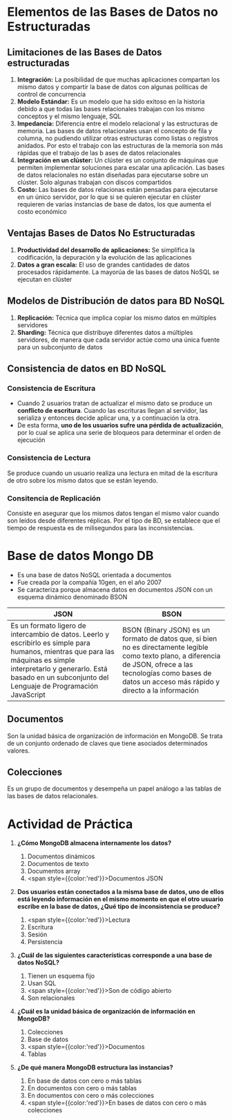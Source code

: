 # Elementos de las Bases de Datos no Estructuradas

## Limitaciones de las Bases de Datos estructuradas

1. **Integración:** La posibilidad de que muchas aplicaciones compartan los mismo datos y compartir la base de datos con algunas políticas de control de concurrencia
2. **Modelo Estándar:** Es un modelo que ha sido exitoso en la historia debido a que todas las bases relacionales trabajan con los mismo conceptos y el mismo lenguaje, SQL
3. **Impedancia:** Diferencia entre el modelo relacional y las estructuras de memoria. Las bases de datos relacionales usan el concepto de fila y columna, no pudiendo utilizar otras estructuras como listas o registros anidados. Por esto el trabajo con las estructuras de la memoria son más rápidas que el trabajo de las b ases de datos relacionales
4. **Integración en un clúster:** Un clúster es un conjunto de máquinas que permiten implementar soluciones para escalar una aplicación. Las bases de datos relacionales no están diseñadas para ejecutarse sobre un clúster. Solo algunas trabajan con discos compartidos
5. **Costo:** Las bases de datos relacionas están pensadas para ejecutarse en un único servidor, por lo que si se quieren ejecutar en clúster requieren de varias instancias de base de datos, los que aumenta el costo económico

## Ventajas Bases de Datos No Estructuradas

1. **Productividad del desarrollo de aplicaciones:** Se simplifica la codificación, la depuración y la evolución de las aplicaciones
2. **Datos a gran escala:** El uso de grandes cantidades de datos procesados rápidamente. La mayorúa de las bases de datos NoSQL se ejecutan en clúster

## Modelos de Distribución de datos para BD NoSQL

1. **Replicación:** Técnica que implica copiar los mismo datos en múltiples servidores
2. **Sharding:** Técnica que distribuye diferentes datos a múltiples servidores, de manera que cada servidor actúe como una única fuente para un subconjunto de datos

## Consistencia de datos en BD NoSQL

### Consistencia de Escritura
- Cuando 2 usuarios tratan de actualizar el mismo dato se produce un **conflicto de escritura**. Cuando las escrituras llegan al servidor, las serializa y entonces decide aplicar una, y a continuación la otra.
- De esta forma, **uno de los usuarios sufre una pérdida de actualización**, por lo cual se aplica una serie de bloqueos para determinar el orden de ejecución

### Consistencia de Lectura
Se produce cuando un usuario realiza una lectura en mitad de la escritura de otro sobre los mismo datos que se están leyendo.

### Consitencia de Replicación
Consiste en asegurar que los mismos datos tengan el mismo valor cuando son leídos desde diferentes réplicas. Por el tipo de BD, se establece que el tiempo de respuesta es de milisegundos para las inconsistencias.

# Base de datos Mongo DB

- Es una base de datos NoSQL orientada a documentos
- Fue creada por la compañía 10gen, en el año 2007
- Se caracteriza porque almacena datos en documentos JSON con un esquema dinámico denominado BSON

|JSON|BSON|
|---|---|
|Es un formato ligero de intercambio de datos. Leerlo y escribirlo es simple para humanos, mientras que para las máquinas es simple interpretarlo y generarlo. Está basado en un subconjunto del Lenguaje de Programación JavaScript|BSON (Binary JSON) es un formato de datos que, si bien no es directamente legible como texto plano, a diferencia de JSON, ofrece a las tecnologías como bases de datos un acceso más rápido y directo a la información|

## Documentos
Son la unidad básica de organización de información en MongoDB. Se trata de un conjunto ordenado de claves que tiene asociados determinados valores.

## Colecciones
Es un grupo de documentos y desempeña un papel análogo a las tablas de las bases de datos relacionales.

# Actividad de Práctica

1. **¿Cómo MongoDB almacena internamente los datos?**
    1. Documentos dinámicos
    2. Documentos de texto
    3. Documentos array
    4. <span style={{color:'red'}}>Documentos JSON</span>

2. **Dos usuarios están conectados a la misma base de datos, uno de ellos está leyendo información en el mismo momento en que el otro usuario escribe en la base de datos, ¿Qué tipo de inconsistencia se produce?**
    1. <span style={{color:'red'}}>Lectura</span>
    2. Escritura
    3. Sesión
    4. Persistencia

3. **¿Cuál de las siguientes características corresponde a una base de datos NoSQL?**
    1. Tienen un esquema fijo
    2. Usan SQL
    3. <span style={{color:'red'}}>Son de código abierto</span>
    4. Son relacionales

4. **¿Cuál es la unidad básica de organización de información en MongoDB?**
    1. Colecciones
    2. Base de datos
    3. <span style={{color:'red'}}>Documentos</span>
    4. Tablas

5. **¿De qué manera MongoDB estructura las instancias?**
    1. En base de datos con cero o más tablas
    2. En documentos con cero o más tablas
    3. En documentos con cero o más colecciones
    4. <span style={{color:'red'}}>En bases de datos con cero o más colecciones</span>
